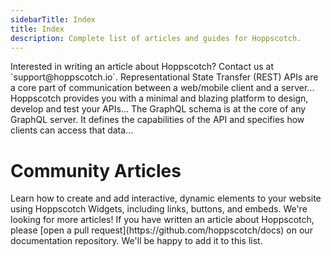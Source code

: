 ```yaml
---
sidebarTitle: Index
title: Index
description: Complete list of articles and guides for Hoppscotch.
---
```


<Tip>
  Interested in writing an article about Hoppscotch? Contact us at
  `support@hoppscotch.io`.
</Tip>

<CardGroup cols={1}>
  <Card
    title='RESTful API testing with Hoppscotch'
    iconType='light'
    icon='circle-arrow-right'
    href='/guides/articles/restful-api-testing-with-hoppscotch'
  >
    Representational State Transfer (REST) APIs are a core part of communication
    between a web/mobile client and a server...
  </Card>
  <Card
    title='Improving your API workflow'
    iconType='light'
    icon='circle-arrow-right'
    href='/guides/articles/improving-your-api-workflow'
  >
    Hoppscotch provides you with a minimal and blazing platform to design,
    develop and test your APIs...
  </Card>
  <Card
    title='Understanding GraphQL'
    iconType='light'
    icon='circle-arrow-right'
    href='/guides/articles/understanding-graphql'
  >
    The GraphQL schema is at the core of any GraphQL server. It defines the
    capabilities of the API and specifies how clients can access that data...
  </Card>
</CardGroup>

# Community Articles

<CardGroup cols={1}>
  <Card
    title='Uplifting Web Experience with Hoppscotch Widgets'
    iconType='light'
    icon='circle-arrow-right'
    href='/guides/articles/widgets'
  >
    Learn how to create and add interactive, dynamic elements to your website
    using Hoppscotch Widgets, including links, buttons, and embeds.
  </Card>
</CardGroup>

<Tip>
  We're looking for more articles! If you have written an article about
  Hoppscotch, please [open a pull request](https://github.com/hoppscotch/docs)
  on our documentation repository. We'll be happy to add it to this list.
</Tip>
